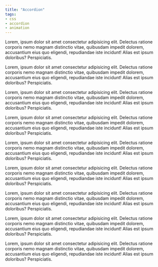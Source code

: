 ```yaml
---
title: "Accordion"
tags:
- css
- accordion
- animation
---
```



<Anchor label="Accordion - close" />

<Accordion id="close" title="Accusantium eius quo eligendi,">
<p>Lorem, ipsum dolor sit amet consectetur adipisicing elit. Delectus ratione corporis nemo magnam distinctio vitae, quibusdam impedit
    dolorem,
    accusantium eius quo eligendi, repudiandae iste incidunt! Alias est ipsum doloribus? Perspiciatis.</p>
<p>Lorem, ipsum dolor sit amet consectetur adipisicing elit. Delectus ratione corporis nemo magnam distinctio vitae, quibusdam impedit
    dolorem,
    accusantium eius quo eligendi, repudiandae iste incidunt! Alias est ipsum doloribus? Perspiciatis.</p>
<p>Lorem, ipsum dolor sit amet consectetur adipisicing elit. Delectus ratione corporis nemo magnam distinctio vitae, quibusdam impedit
    dolorem,
    accusantium eius quo eligendi, repudiandae iste incidunt! Alias est ipsum doloribus? Perspiciatis.</p>
</Accordion>

<Anchor label="Accordion - open" />

<Accordion id="open" title="Repudiandae iste incidunt! Alias est ipsum doloribus?" expanded={true}>
<p>Lorem, ipsum dolor sit amet consectetur adipisicing elit. Delectus ratione corporis nemo magnam distinctio vitae, quibusdam impedit
    dolorem,
    accusantium eius quo eligendi, repudiandae iste incidunt! Alias est ipsum doloribus? Perspiciatis.</p>
<p>Lorem, ipsum dolor sit amet consectetur adipisicing elit. Delectus ratione corporis nemo magnam distinctio vitae, quibusdam impedit
    dolorem,
    accusantium eius quo eligendi, repudiandae iste incidunt! Alias est ipsum doloribus? Perspiciatis.</p>
<p>Lorem, ipsum dolor sit amet consectetur adipisicing elit. Delectus ratione corporis nemo magnam distinctio vitae, quibusdam impedit
    dolorem,
    accusantium eius quo eligendi, repudiandae iste incidunt! Alias est ipsum doloribus? Perspiciatis.</p>
</Accordion>

<Anchor label="Accordion - open by Params 'accordionId=params'" />

<Accordion id="params" title="Repudiandae iste incidunt! Alias est ipsum doloribus?">
<p>Lorem, ipsum dolor sit amet consectetur adipisicing elit. Delectus ratione corporis nemo magnam distinctio vitae, quibusdam impedit
    dolorem,
    accusantium eius quo eligendi, repudiandae iste incidunt! Alias est ipsum doloribus? Perspiciatis.</p>
<p>Lorem, ipsum dolor sit amet consectetur adipisicing elit. Delectus ratione corporis nemo magnam distinctio vitae, quibusdam impedit
    dolorem,
    accusantium eius quo eligendi, repudiandae iste incidunt! Alias est ipsum doloribus? Perspiciatis.</p>
<p>Lorem, ipsum dolor sit amet consectetur adipisicing elit. Delectus ratione corporis nemo magnam distinctio vitae, quibusdam impedit
    dolorem,
    accusantium eius quo eligendi, repudiandae iste incidunt! Alias est ipsum doloribus? Perspiciatis.</p>
</Accordion>




